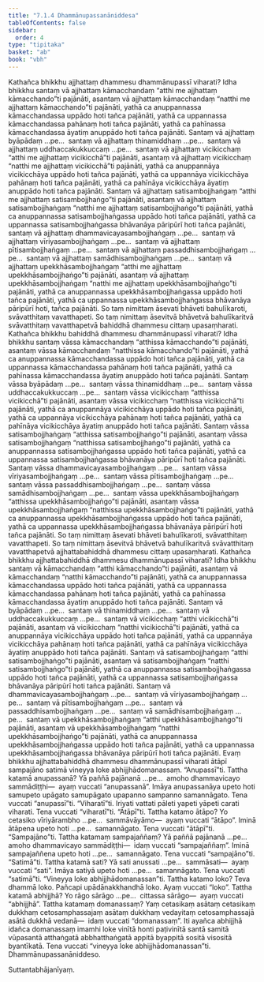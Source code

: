 ```yaml
---
title: "7.1.4 Dhammānupassanāniddesa"
tableOfContents: false
sidebar:
  order: 4
type: "tipitaka"
basket: "ab"
book: "vbh"
---
```



<DynamicBreadcrumb />

<Division number="367" book="vbh" bookNo="30" page="206">

<Paragraph number="1356" book="vbh">
Kathañca bhikkhu ajjhattaṃ dhammesu dhammānupassī viharati? Idha bhikkhu santaṃ vā ajjhattaṃ kāmacchandaṃ “atthi me ajjhattaṃ kāmacchando”ti pajānāti, asantaṃ vā ajjhattaṃ kāmacchandaṃ “natthi me ajjhattaṃ kāmacchando”ti pajānāti, yathā ca anuppannassa kāmacchandassa uppādo hoti tañca pajānāti, yathā ca uppannassa kāmacchandassa pahānaṃ hoti tañca pajānāti, yathā ca pahīnassa kāmacchandassa āyatiṃ anuppādo hoti tañca pajānāti. Santaṃ vā ajjhattaṃ byāpādaṃ …pe…  santaṃ vā ajjhattaṃ thinamiddhaṃ …pe…  santaṃ vā ajjhattaṃ uddhaccakukkuccaṃ …pe…  santaṃ vā ajjhattaṃ vicikicchaṃ “atthi me ajjhattaṃ vicikicchā”ti pajānāti, asantaṃ vā ajjhattaṃ vicikicchaṃ “natthi me ajjhattaṃ vicikicchā”ti pajānāti, yathā ca anuppannāya vicikicchāya uppādo hoti tañca pajānāti, yathā ca uppannāya vicikicchāya pahānaṃ hoti tañca pajānāti, yathā ca pahīnāya vicikicchāya āyatiṃ anuppādo hoti tañca pajānāti.
</Paragraph>

<Paragraph number="1357" book="vbh">
Santaṃ vā ajjhattaṃ satisambojjhaṅgaṃ “atthi me ajjhattaṃ satisambojjhaṅgo”ti pajānāti, asantaṃ vā ajjhattaṃ satisambojjhaṅgaṃ “natthi me ajjhattaṃ satisambojjhaṅgo”ti pajānāti, yathā ca anuppannassa satisambojjhaṅgassa uppādo hoti tañca pajānāti, yathā ca uppannassa satisambojjhaṅgassa bhāvanāya pāripūrī hoti tañca pajānāti, santaṃ vā ajjhattaṃ dhammavicayasambojjhaṅgaṃ …pe…  santaṃ vā ajjhattaṃ vīriyasambojjhaṅgaṃ …pe…  santaṃ vā ajjhattaṃ pītisambojjhaṅgaṃ …pe…  santaṃ vā ajjhattaṃ passaddhisambojjhaṅgaṃ …pe…  santaṃ vā ajjhattaṃ samādhisambojjhaṅgaṃ …pe…  santaṃ vā ajjhattaṃ upekkhāsambojjhaṅgaṃ “atthi me ajjhattaṃ upekkhāsambojjhaṅgo”ti pajānāti, asantaṃ vā ajjhattaṃ upekkhāsambojjhaṅgaṃ “natthi me ajjhattaṃ upekkhāsambojjhaṅgo”ti pajānāti, yathā ca anuppannassa upekkhāsambojjhaṅgassa uppādo hoti tañca pajānāti, yathā ca uppannassa upekkhāsambojjhaṅgassa bhāvanāya pāripūrī hoti, tañca pajānāti. So taṃ nimittaṃ āsevati bhāveti bahulīkaroti, svāvatthitaṃ vavatthapeti. So taṃ nimittaṃ āsevitvā bhāvetvā bahulīkaritvā svāvatthitaṃ vavatthapetvā bahiddhā dhammesu cittaṃ upasaṃharati.
</Paragraph>

<Paragraph number="1358" book="vbh">
Kathañca bhikkhu bahiddhā dhammesu dhammānupassī viharati? Idha bhikkhu santaṃ vāssa kāmacchandaṃ “atthissa kāmacchando”ti pajānāti, asantaṃ vāssa kāmacchandaṃ “natthissa kāmacchando”ti pajānāti, yathā ca anuppannassa kāmacchandassa uppādo hoti tañca pajānāti, yathā ca uppannassa kāmacchandassa pahānaṃ hoti tañca pajānāti, yathā ca pahīnassa kāmacchandassa āyatiṃ anuppādo hoti tañca pajānāti. Santaṃ vāssa byāpādaṃ …pe…  santaṃ vāssa thinamiddhaṃ …pe…  santaṃ vāssa uddhaccakukkuccaṃ …pe…  santaṃ vāssa vicikicchaṃ “atthissa vicikicchā”ti pajānāti, asantaṃ vāssa vicikicchaṃ “natthissa vicikicchā”ti pajānāti, yathā ca anuppannāya vicikicchāya uppādo hoti tañca pajānāti, yathā ca uppannāya vicikicchāya pahānaṃ hoti tañca pajānāti, yathā ca pahīnāya vicikicchāya āyatiṃ anuppādo hoti tañca pajānāti.
</Paragraph>

<Paragraph number="1359" book="vbh">
Santaṃ vāssa satisambojjhaṅgaṃ “atthissa satisambojjhaṅgo”ti pajānāti, asantaṃ vāssa satisambojjhaṅgaṃ “natthissa satisambojjhaṅgo”ti pajānāti, yathā ca anuppannassa satisambojjhaṅgassa uppādo hoti tañca pajānāti, yathā ca uppannassa satisambojjhaṅgassa bhāvanāya pāripūrī hoti tañca pajānāti. Santaṃ vāssa dhammavicayasambojjhaṅgaṃ …pe…  santaṃ vāssa vīriyasambojjhaṅgaṃ …pe…  santaṃ vāssa pītisambojjhaṅgaṃ …pe…  santaṃ vāssa passaddhisambojjhaṅgaṃ …pe…  santaṃ vāssa samādhisambojjhaṅgaṃ …pe…  santaṃ vāssa upekkhāsambojjhaṅgaṃ “atthissa upekkhāsambojjhaṅgo”ti pajānāti, asantaṃ vāssa upekkhāsambojjhaṅgaṃ “natthissa upekkhāsambojjhaṅgo”ti pajānāti, yathā ca anuppannassa upekkhāsambojjhaṅgassa uppādo hoti tañca pajānāti, yathā ca uppannassa upekkhāsambojjhaṅgassa bhāvanāya pāripūrī hoti tañca pajānāti. So taṃ nimittaṃ āsevati bhāveti bahulīkaroti, svāvatthitaṃ vavatthapeti. So taṃ nimittaṃ āsevitvā bhāvetvā bahulīkaritvā svāvatthitaṃ vavatthapetvā ajjhattabahiddhā dhammesu cittaṃ upasaṃharati.
</Paragraph>

<Paragraph number="1360" book="vbh">
Kathañca bhikkhu ajjhattabahiddhā dhammesu dhammānupassī viharati? Idha bhikkhu santaṃ vā kāmacchandaṃ “atthi kāmacchando”ti pajānāti, asantaṃ vā kāmacchandaṃ “natthi kāmacchando”ti pajānāti, yathā ca anuppannassa kāmacchandassa uppādo hoti tañca pajānāti, yathā ca uppannassa kāmacchandassa pahānaṃ hoti tañca pajānāti, yathā ca pahīnassa kāmacchandassa āyatiṃ anuppādo hoti tañca pajānāti. Santaṃ vā byāpādaṃ …pe…  santaṃ vā thinamiddhaṃ …pe…  santaṃ vā uddhaccakukkuccaṃ …pe…  santaṃ vā vicikicchaṃ “atthi vicikicchā”ti pajānāti, asantaṃ vā vicikicchaṃ “natthi vicikicchā”ti pajānāti, yathā ca anuppannāya vicikicchāya uppādo hoti tañca pajānāti, yathā ca uppannāya vicikicchāya pahānaṃ hoti tañca pajānāti, yathā ca pahīnāya vicikicchāya āyatiṃ anuppādo hoti tañca pajānāti.
</Paragraph>

<Paragraph number="1361" book="vbh">
Santaṃ vā satisambojjhaṅgaṃ “atthi satisambojjhaṅgo”ti pajānāti, asantaṃ vā satisambojjhaṅgaṃ “natthi satisambojjhaṅgo”ti pajānāti, yathā ca anuppannassa satisambojjhaṅgassa uppādo hoti tañca pajānāti, yathā ca uppannassa satisambojjhaṅgassa bhāvanāya pāripūrī hoti tañca pajānāti. Santaṃ vā dhammavicayasambojjhaṅgaṃ …pe…  santaṃ vā vīriyasambojjhaṅgaṃ …pe…  santaṃ vā pītisambojjhaṅgaṃ …pe…  santaṃ vā passaddhisambojjhaṅgaṃ …pe…  santaṃ vā samādhisambojjhaṅgaṃ …pe…  santaṃ vā upekkhāsambojjhaṅgaṃ “atthi upekkhāsambojjhaṅgo”ti pajānāti, asantaṃ vā upekkhāsambojjhaṅgaṃ “natthi upekkhāsambojjhaṅgo”ti pajānāti, yathā ca anuppannassa upekkhāsambojjhaṅgassa uppādo hoti tañca pajānāti, yathā ca uppannassa upekkhāsambojjhaṅgassa bhāvanāya pāripūrī hoti tañca pajānāti. Evaṃ bhikkhu ajjhattabahiddhā dhammesu dhammānupassī viharati ātāpī sampajāno satimā vineyya loke abhijjhādomanassaṃ.
</Paragraph>

</Division>
<Division number="368" book="vbh" bookNo="30" page="209">

<Paragraph number="1362" book="vbh">
“Anupassī”ti. Tattha katamā anupassanā? Yā paññā pajānanā …pe…  amoho dhammavicayo sammādiṭṭhi—  ayaṃ vuccati “anupassanā”. Imāya anupassanāya upeto hoti samupeto upāgato samupāgato upapanno sampanno samannāgato. Tena vuccati “anupassī”ti.
</Paragraph>

</Division>
<Division number="369" book="vbh" bookNo="30" page="209">

<Paragraph number="1363" book="vbh">
“Viharatī”ti. Iriyati vattati pāleti yapeti yāpeti carati viharati. Tena vuccati “viharatī”ti.
</Paragraph>

</Division>
<Division number="370" book="vbh" bookNo="30" page="209">

<Paragraph number="1364" book="vbh">
“Ātāpī”ti. Tattha katamo ātāpo? Yo cetasiko vīriyārambho …pe…  sammāvāyāmo—  ayaṃ vuccati “ātāpo”. Iminā ātāpena upeto hoti …pe…  samannāgato. Tena vuccati “ātāpī”ti.
</Paragraph>

</Division>
<Division number="371" book="vbh" bookNo="30" page="209">

<Paragraph number="1365" book="vbh">
“Sampajāno”ti. Tattha katamaṃ sampajaññaṃ? Yā paññā pajānanā …pe…  amoho dhammavicayo sammādiṭṭhi—  idaṃ vuccati “sampajaññaṃ”. Iminā sampajaññena upeto hoti …pe…  samannāgato. Tena vuccati “sampajāno”ti.
</Paragraph>

</Division>
<Division number="372" book="vbh" bookNo="30" page="210">

<Paragraph number="1366" book="vbh">
“Satimā”ti. Tattha katamā sati? Yā sati anussati …pe…  sammāsati—  ayaṃ vuccati “sati”. Imāya satiyā upeto hoti …pe…  samannāgato. Tena vuccati “satimā”ti.
</Paragraph>

</Division>
<Division number="373" book="vbh" bookNo="30" page="210">

<Paragraph number="1367" book="vbh">
“Vineyya loke abhijjhādomanassan”ti. Tattha katamo loko? Teva dhammā loko. Pañcapi upādānakkhandhā loko. Ayaṃ vuccati “loko”. Tattha katamā abhijjhā? Yo rāgo sārāgo …pe…  cittassa sārāgo—  ayaṃ vuccati “abhijjhā”. Tattha katamaṃ domanassaṃ? Yaṃ cetasikaṃ asātaṃ cetasikaṃ dukkhaṃ cetosamphassajaṃ asātaṃ dukkhaṃ vedayitaṃ cetosamphassajā asātā dukkhā vedanā—  idaṃ vuccati “domanassaṃ”. Iti ayañca abhijjhā idañca domanassaṃ imamhi loke vinītā honti paṭivinītā santā samitā vūpasantā atthaṅgatā abbhatthaṅgatā appitā byappitā sositā visositā byantīkatā. Tena vuccati “vineyya loke abhijjhādomanassan”ti.

</Paragraph>
</Division>

<Paragraph number="1368" type="center" book="vbh">
Dhammānupassanāniddeso.

  
Suttantabhājanīyaṃ.
</Paragraph>